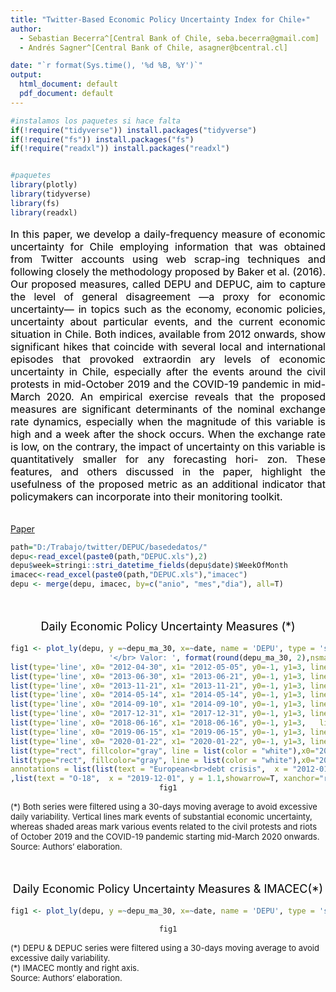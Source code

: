 ```yaml
---
title: "Twitter-Based Economic Policy Uncertainty Index for Chile∗"
author:
  - Sebastian Becerra^[Central Bank of Chile, seba.becerra@gmail.com]
  - Andrés Sagner^[Central Bank of Chile, asagner@bcentral.cl]

date: "`r format(Sys.time(), '%d %B, %Y')`"
output:
  html_document: default
  pdf_document: default
---
```




```r
#instalamos los paquetes si hace falta
if(!require("tidyverse")) install.packages("tidyverse")
if(!require("fs")) install.packages("fs")
if(!require("readxl")) install.packages("readxl")


#paquetes
library(plotly)
library(tidyverse)
library(fs)
library(readxl)
```

<font size="3" color="black"><p style="text-align:justify;">
In this paper, we develop a daily-frequency measure of economic uncertainty for
Chile employing information that was obtained from Twitter accounts using web scrap-ing techniques and following closely the methodology proposed by Baker et al. (2016). Our proposed measures, called DEPU and DEPUC, aim to capture the level of general disagreement —a proxy for economic uncertainty— in topics such as the economy, economic policies, uncertainty about particular events, and the current economic situation in Chile. Both indices, available from 2012 onwards, show significant hikes that coincide with several local and international episodes that provoked extraordin ary levels of economic uncertainty in Chile, especially after the events around the civil protests in mid-October 2019 and the COVID-19 pandemic in mid-March 2020. An empirical exercise reveals that the proposed measures are significant determinants of the nominal exchange rate dynamics, especially when the magnitude of this variable is high and a week after the shock occurs. When the exchange rate is low, on the contrary, the impact of uncertainty on this variable is quantitatively smaller for any forecasting hori-
zon. These features, and others discussed in the paper, highlight the usefulness of the proposed metric as an additional indicator that policymakers can incorporate into their monitoring toolkit.
</p></font>

<!--[Data]() -->
<br>
<!-- [Paper](https://drive.google.com/file/d/1lLixKTiuunU0tAJz38YPS9mW4sT7QqNr/view?usp=sharing) -->
[Paper](https://www.bcentral.cl/documents/33528/133326/dtbc883.pdf/ad65f9fd-c263-a5a5-ba2c-eb9af6c2c7ce?t=1595449144477)

```r
path="D:/Trabajo/twitter/DEPUC/basededatos/"
depu<-read_excel(paste0(path,"DEPUC.xls"),2)
depu$week=stringi::stri_datetime_fields(depu$date)$WeekOfMonth
imacec<-read_excel(paste0(path,"DEPUC.xls"),"imacec")
depu <- merge(depu, imacec, by=c("anio", "mes","dia"), all=T)
```

<br>
<center>
<font size="4" color="black"><p style="text-align:center;">Daily Economic Policy Uncertainty Measures (\*)<br><font size="2" color="black"></font></p></font>
```r

fig1 <- plot_ly(depu, y =~depu_ma_30, x=~date, name = 'DEPU', type = 'scatter', mode="lines" ,line = list(color = "blue", width = 4), hoverinfo = 'text', text = ~paste('</br> date: ', format(date, "%d%b%Y"),
                      '</br> Valor: ', format(round(depu_ma_30, 2),nsmall=2)))  %>% add_trace(y = ~depuc_ma_30, x=~date, name = 'DEPUC', type="scatter", mode="lines", line = list(color = "orange", width = 4),hoverinfo = 'text', text = ~paste('</br> Fecha: ', format(date, "%d%b%Y"),'</br> Valor: ', format(round(depuc_ma_30,2),nsmall=2))) %>% layout(legend = list(orientation = "h", xanchor = "center", x = 0.5, y=1), xaxis = list(title = "", showgrid = F,  type="date", tickangle=0, showline = F, tick0="2012-01-01", dtick="M12",  tickformat="<br>%y",range=c("2011-11-01","2020-08-31"),rangeslider = list(type = "date")),yaxis = list(title = " ", side="left",range=c(-1,3),dtick=1,showgrid = F,zerolinecolor ="black", zerolinewidth = 1.5, zeroline = T, ticksuffix=" ", tickformat = ".1f"),                            shapes=list(list(type='line', x0= "2012-01-16", x1= "2012-01-16", y0=-1, y1=3, line  =list (dash='dot', width=4, color="gray"), opacity = 0.3),
list(type='line', x0= "2012-04-30", x1= "2012-05-05", y0=-1, y1=3, line=list(dash='dot', width=4, color="gray"), opacity = 0.3),
list(type='line', x0= "2013-06-30", x1= "2013-06-21", y0=-1, y1=3, line=list(dash='dot', width=4, color="gray"), opacity = 0.3),
list(type='line', x0= "2013-11-21", x1= "2013-11-21", y0=-1, y1=3, line=list(dash='dot', width=4, color="gray"), opacity = 0.3),
list(type='line', x0= "2014-05-14", x1= "2014-05-14", y0=-1, y1=3, line=list(dash='dot', width=4, color="gray"), opacity = 0.3),
list(type='line', x0= "2014-09-10", x1= "2014-09-10", y0=-1, y1=3, line=list(dash='dot', width=4, color="gray"), opacity = 0.3),
list(type='line', x0= "2017-12-31", x1= "2017-12-31", y0=-1, y1=3, line=list(dash='dot', width=4, color="gray"), opacity = 0.3),
list(type='line', x0= "2018-06-16", x1= "2018-06-16", y0=-1, y1=3,   line=list(dash='dot', width=4, color="gray"), opacity = 0.3),
list(type='line', x0= "2019-06-15", x1= "2019-06-15", y0=-1, y1=3, line=list(dash='dot', width=4, color="gray"), opacity = 0.3),
list(type='line', x0= "2020-01-22", x1= "2020-01-22", y0=-1, y1=3, line=list(dash='dot', width=4, color="gray"), opacity = 0.3),
list(type="rect", fillcolor="gray", line = list(color = "white"),x0="2019-10-20", x1="2020-01-01", y0=-1, y1=3, opacity=0.4, layer="below"),
list(type="rect", fillcolor="gray", line = list(color = "white"),x0="2020-03-10", x1="2020-06-26", y0=-1, y1=3, opacity=0.4, layer="below")), 
annotations = list(list(text = "European<br>debt crisis",  x = "2012-01-16", y = 0.7,showarrow=T, xanchor="left"),list( text="Tax reform proj.<br>announcement", x="2012-04-30", y=2, showarrow=T, xanchor="rigth"),list(text = "Primaries<br>elections",  x = "2013-06-30", y = 1.5,showarrow=T, xanchor="left"),list(text = "Runoff<br>elections",  x = "2013-11-21", y = 0.8,showarrow=T, xanchor="left"),list(text = "Tax reform<br>approval",  x = "2014-05-14", y = 1.5,showarrow=T, xanchor="left"),list(text = "Explosive attack<br>Santiago subway",  x = "2014-09-10", y = 1,showarrow=T, xanchor="left"),list(text = "Runoff<br>elections",  x = "2017-12-31", y = 0.5,showarrow=T, xanchor="left"),list(text = "China-US<br>trade war",  x = "2018-06-16", y = 1.2,showarrow=T, xanchor="left"),list(text = "CLP/USD<br>700",  x = "2019-06-15", y = 0.7,showarrow=T, xanchor="rigth")
,list(text = "O-18",  x = "2019-12-01", y = 1.1,showarrow=T, xanchor="rigth"),list(text = "Wuhan under<br>quarantine",  x = "2020-01-24", y = 1.6,showarrow=T, xanchor="rigth"),list(text = "",  x = "2020-07-1", y = 0.4,showarrow=T, xanchor="rigth", ax=0,ay =40),list(text = "<br>IMACEC",  x = "2020-05-25", y = 0.15,showarrow=T, xanchor="rigth", ax=0,ay =30),list(text = "10%",  x = "2020-07-08", y = 0.7,showarrow=T, xanchor="rigth"))) %>% config(modeBarButtonsToRemove = c("zoom2d", "pan2d", "select2d", "lasso2d", "zoomIn2d", "zoomOut2d", "autoScale2d", "resetScale2d", "hoverClosestCartesian", "hoverCompareCartesian", "zoom3d", "pan3d", "resetCameraDefault3d", "resetCameraLastSave3d", "hoverClosest3d", "orbitRotation", "tableRotation", "zoomInGeo", "zoomOutGeo", "resetGeo", "hoverClosestGeo", "sendDataToCloud", "hoverClosestGl2d", "hoverClosestPie", "toggleHover", "resetViews", "toggleSpikelines", "resetViewMapbox"),displaylogo = FALSE)
fig1
```
</center>
<font size="2"><p>(\*) Both series were filtered using a 30-days moving average to avoid excessive daily variability. Vertical lines mark events of substantial economic uncertainty, whereas shaded areas mark various events related to the civil protests and riots of October 2019 and the COVID-19 pandemic starting mid-March 2020 onwards.<br>
Source: Authors’ elaboration.</p></font>

<br>
<center>
<font size="4" color="black"><p style="text-align:center;">Daily Economic Policy Uncertainty Measures & IMACEC(\*)<br><font size="2" color="black"></font></p></font>
```r

fig1 <- plot_ly(depu, y =~depu_ma_30, x=~date, name = 'DEPU', type = 'scatter', mode="lines" ,line = list(color = "blue", width = 4), hoverinfo = 'text', text = ~paste('</br>Fecha: ', format(date, "%d%b%Y"), '</br> Valor: ', format(round(depu_ma_30, 2),nsmall=2)))  %>% add_trace(y = ~depuc_ma_30, x=~date, name = 'DEPUC', type="scatter", mode="lines", line = list(color = "orange", width = 4),hoverinfo = 'text', text = ~paste('</br> Fecha: ', format(date, "%d%b%Y"),'</br> Valor: ', format(round(depuc_ma_30,2),nsmall=2))) %>% add_trace(y = ~imacecv12, name = 'IMACEC (RA)', type="scatter", mode="markers", line = list(color = "green", width = 4), hoverinfo = 'text', text = ~paste('</br>Fecha: ', format(date, "%b%Y"), '</br> IMACEC: ', format(round(imacecv12, 2),nsmall=2)), yaxis="y2") %>% layout(legend = list(orientation = "h", xanchor = "center", x = 0.5, y=1), xaxis = list(title = "", showgrid = F,  type="date", tickangle=0, showline = F, tick0="2012-01-01", dtick="M12",  tickformat="<br>%y",range=c("2011-11-01","2020-07-31"),rangeslider = list(type = "date")),yaxis = list(title = " ", side="left",range=c(-3,3),dtick=1,showgrid = F,zerolinecolor ="black", zerolinewidth = 1.5, zeroline = T, ticksuffix=" ", tickformat = ".0f"), yaxis2 = list(title = " ", side="right",range=c(-18,18), dtick=6,showgrid = F,zerolinecolor ="black", zerolinewidth = 1.5, zeroline = T, tickformat = ".0f", overlaying = "y", automargin=T)) %>% config(modeBarButtonsToRemove = c("zoom2d", "pan2d", "select2d", "lasso2d", "zoomIn2d", "zoomOut2d", "autoScale2d", "resetScale2d", "hoverClosestCartesian", "hoverCompareCartesian", "zoom3d", "pan3d", "resetCameraDefault3d", "resetCameraLastSave3d", "hoverClosest3d", "orbitRotation", "tableRotation", "zoomInGeo", "zoomOutGeo", "resetGeo", "hoverClosestGeo", "sendDataToCloud", "hoverClosestGl2d", "hoverClosestPie", "toggleHover", "resetViews", "toggleSpikelines", "resetViewMapbox"),displaylogo = FALSE) 

fig1
```
</center>
<font size="2"><p>(\*) DEPU & DEPUC series were filtered using a 30-days moving average to avoid excessive daily variability. <br>
(\*) IMACEC montly and right axis.<br>
Source: Authors’ elaboration.</p></font>

